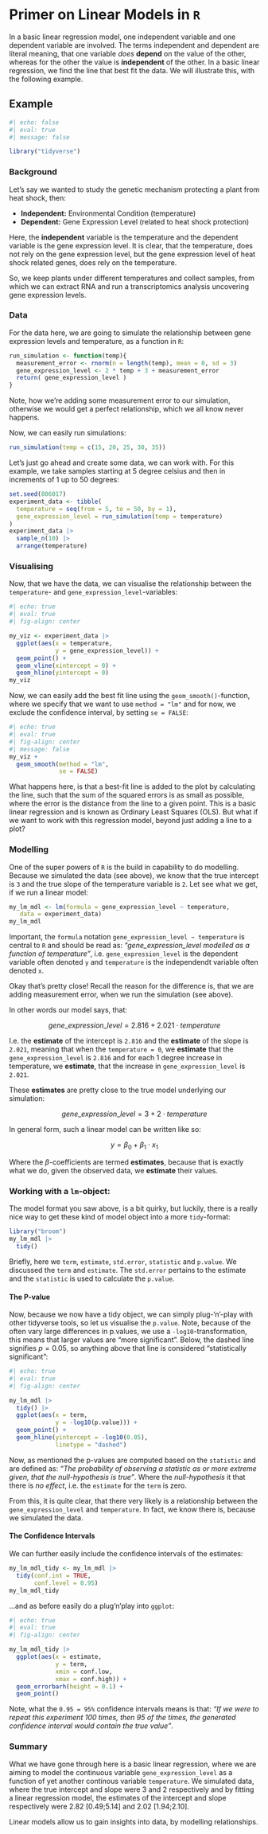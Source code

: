 # Primer on Linear Models in `R` {.unnumbered}

In a basic linear regression model, one independent variable and one dependent variable are involved. The terms independent and dependent are literal meaning, that one variable *does* **depend** on the value of the other, whereas for the other the value is **independent** of the other. In a basic linear regression, we find the line that best fit the data. We will illustrate this, with the following example.

## Example

```r
#| echo: false
#| eval: true
#| message: false

library("tidyverse")
```

### Background

Let's say we wanted to study the genetic mechanism protecting a plant from heat shock, then:

- **Independent:** Environmental Condition (temperature)
- **Dependent:** Gene Expression Level (related to heat shock protection)

Here, the **independent** variable is the temperature and the dependent variable is the gene expression level. It is clear, that the temperature, does not rely on the gene expression level, but the gene expression level of heat shock related genes, does rely on the temperature.

So, we keep plants under different temperatures and collect samples, from which we can extract RNA and run a transcriptomics analysis uncovering gene expression levels. 

### Data

For the data here, we are going to simulate the relationship between gene expression levels and temperature, as a function in `R`:

```r
run_simulation <- function(temp){
  measurement_error <- rnorm(n = length(temp), mean = 0, sd = 3)
  gene_expression_level <- 2 * temp + 3 + measurement_error
  return( gene_expression_level )
}
```

Note, how we're adding some measurement error to our simulation, otherwise we would get a perfect relationship, which we all know never happens.

Now, we can easily run simulations:

```r
run_simulation(temp = c(15, 20, 25, 30, 35))
```

Let's just go ahead and create some data, we can work with. For this example, we take samples starting at 5 degree celsius and then in increments of 1 up to 50 degrees:

```r
set.seed(806017)
experiment_data <- tibble(
  temperature = seq(from = 5, to = 50, by = 1),
  gene_expression_level = run_simulation(temp = temperature)
)
experiment_data |> 
  sample_n(10) |> 
  arrange(temperature)
```

### Visualising

Now, that we have the data, we can visualise the relationship between the `temperature`- and `gene_expression_level`-variables:

```r
#| echo: true
#| eval: true
#| fig-align: center

my_viz <- experiment_data |> 
  ggplot(aes(x = temperature,
             y = gene_expression_level)) +
  geom_point() +
  geom_vline(xintercept = 0) +
  geom_hline(yintercept = 0)
my_viz
```

Now, we can easily add the best fit line using the `geom_smooth()`-function, where we specify that we want to use `method = "lm"` and for now, we exclude the confidence interval, by setting `se = FALSE`:

```r
#| echo: true
#| eval: true
#| fig-align: center
#| message: false
my_viz +
  geom_smooth(method = "lm",
              se = FALSE)
```

What happens here, is that a best-fit line is added to the plot by calculating the line, such that the sum of the squared errors is as small as possible, where the error is the distance from the line to a given point. This is a basic linear regression and is known as Ordinary Least Squares (OLS). But what if we want to work with this regression model, beyond just adding a line to a plot?

### Modelling

One of the super powers of `R` is the build in capability to do modelling. Because we simulated the data (see above), we know that the true intercept is `3` and the true slope of the temperature variable is `2`. Let see what we get, if we run a linear model:

```r
my_lm_mdl <- lm(formula = gene_expression_level ~ temperature,
   data = experiment_data)
my_lm_mdl
```

Important, the `formula` notation `gene_expression_level ~ temperature` is central to `R` and should be read as: *"gene_expression_level modelled as a function of temperature"*, i.e. `gene_expression_level` is the dependent variable often denoted `y` and `temperature` is the independendt variable often denoted `x`.

Okay that's pretty close! Recall the reason for the difference is, that we are adding measurement error, when we run the simulation (see above).

In other words our model says, that:

$$gene\_expression\_level = 2.816 + 2.021 \cdot temperature$$

I.e. the **estimate** of the intercept is `2.816` and the **estimate** of the slope is `2.021`, meaning that when the `temperature = 0 `, we **estimate** that the `gene_expression_level` is `2.816` and for each 1 degree increase in temperature, we **estimate**, that the increase in `gene_expression_level` is `2.021`.

These **estimates** are pretty close to the true model underlying our simulation:

$$gene\_expression\_level = 3 + 2 \cdot temperature$$

In general form, such a linear model can be written like so:

$$y = \beta_{0} + \beta_{1} \cdot x_{1}$$

Where the $\beta$-coefficients are termed **estimates**, because that is exactly what we do, given the observed data, we **estimate** their values.

### Working with a `lm`-object:

The model format you saw above, is a bit quirky, but luckily, there is a really nice way to get these kind of model object into a more `tidy`-format:

```r
library("broom")
my_lm_mdl |> 
  tidy()
```

Briefly, here we `term`, `estimate`, `std.error`, `statistic` and `p.value`. We discussed the `term` and  `estimate`. The `std.error` pertains to the estimate and the `statistic` is used to calculate the `p.value`.

#### The P-value

Now, because we now have a tidy object, we can simply plug-'n'-play with other tidyverse tools, so let us visualise the `p.value`. Note, because of the often vary large differences in p.values, we use a `-log10`-transformation, this means that larger values are "more significant". Below, the dashed line signifies $p=0.05$, so anything above that line is considered "statistically significant":

```r
#| echo: true
#| eval: true
#| fig-align: center

my_lm_mdl |> 
  tidy() |> 
  ggplot(aes(x = term,
             y = -log10(p.value))) +
  geom_point() +
  geom_hline(yintercept = -log10(0.05),
             linetype = "dashed")
```
Now, as mentioned the p-values are computed based on the `statistic` and are defined as: *"The probability of observing a statistic as or more extreme given, that the null-hypothesis is true"*. Where the *null-hypothesis* it that there is *no effect*, i.e. the `estimate` for the `term` is zero.

From this, it is quite clear, that there very likely is a relationship between the `gene_expression_level` and `temperature`. In fact, we know there is, because we simulated the data.

#### The Confidence Intervals

We can further easily include the confidence intervals of the estimates:

```r
my_lm_mdl_tidy <- my_lm_mdl |> 
  tidy(conf.int = TRUE,
       conf.level = 0.95)
my_lm_mdl_tidy
```

...and as before easily do a plug'n'play into `ggplot`:

```r
#| echo: true
#| eval: true
#| fig-align: center

my_lm_mdl_tidy |> 
  ggplot(aes(x = estimate,
             y = term,
             xmin = conf.low,
             xmax = conf.high)) +
  geom_errorbarh(height = 0.1) +
  geom_point()
```

Note, what the `0.95 = 95%` confidence intervals means is that: *"If we were to repeat this experiment 100 times, then 95 of the times, the generated confidence interval would contain the true value"*.

### Summary

What we have gone through here is a basic linear regression, where we are aiming to model the continuous variable `gene_expression_level` as a function of yet another continous variable `temperature`. We simulated data, where the true intercept and slope were 3 and 2 respectively and by fitting a linear regression model, the estimates of the intercept and slope respectively were 2.82 [0.49;5.14] and 2.02 [1.94;2.10].

Linear models allow us to gain insights into data, by modelling relationships.
